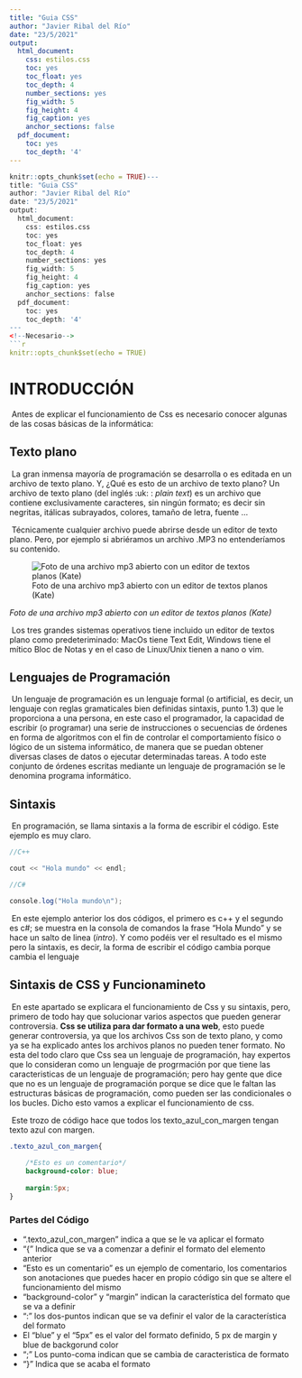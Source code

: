 ```yaml
---
title: "Guia CSS"
author: "Javier Ribal del Río"
date: "23/5/2021"
output:
  html_document:
    css: estilos.css
    toc: yes
    toc_float: yes
    toc_depth: 4
    number_sections: yes
    fig_width: 5
    fig_height: 4
    fig_caption: yes
    anchor_sections: false
  pdf_document:
    toc: yes
    toc_depth: '4'
---
```

<!--Necesario-->
```r
knitr::opts_chunk$set(echo = TRUE)---
title: "Guia CSS"
author: "Javier Ribal del Río"
date: "23/5/2021"
output:
  html_document:
    css: estilos.css
    toc: yes
    toc_float: yes
    toc_depth: 4
    number_sections: yes
    fig_width: 5
    fig_height: 4
    fig_caption: yes
    anchor_sections: false
  pdf_document:
    toc: yes
    toc_depth: '4'
---
<!--Necesario-->
```r
knitr::opts_chunk$set(echo = TRUE)
```



# INTRODUCCIÓN

​		Antes de explicar el funcionamiento de Css es necesario conocer algunas de las cosas básicas de la informática:

## Texto plano

​		La gran inmensa mayoría de programación se desarrolla o es editada en un archivo de texto plano. Y, ¿Qué es esto de un archivo de texto plano? Un archivo de texto plano (del inglés :uk: : *plain text*) es un archivo que contiene exclusivamente caracteres, sin ningún formato; es decir sin negritas, itálicas subrayados, colores, tamaño de letra, fuente ...



​		Técnicamente cualquier archivo puede abrirse desde un editor de texto plano. Pero, por ejemplo si abriéramos un archivo .MP3 no entenderíamos su contenido.



![Foto de una archivo mp3 abierto con un editor de textos planos (Kate)](Fotos/mp3_plano.png)

*Foto de una archivo mp3 abierto con un editor de textos planos (Kate)*



​	Los tres grandes sistemas operativos tiene incluido un editor de textos plano como predeteriminado: MacOs tiene Text Edit, Windows tiene el mítico Bloc de Notas y en el caso de Linux/Unix tienen a nano o vim.

## Lenguajes de  Programación

​	Un lenguaje de programación es un lenguaje formal (o artificial, es decir, un lenguaje con reglas gramaticales bien definidas sintaxis, punto 1.3) que le proporciona a una persona, en este caso el programador, la capacidad de escribir (o programar) una serie de instrucciones o secuencias de órdenes en forma de algoritmos con el fin de controlar el comportamiento físico o lógico de un sistema informático, de manera que se puedan obtener diversas clases de datos o ejecutar determinadas tareas. A todo este conjunto de órdenes escritas mediante un lenguaje de programación se le denomina programa informático.

## Sintaxis

​	En programación, se llama sintaxis a la forma de escribir el código. Este ejemplo es muy claro.

```c++
//C++

cout << "Hola mundo" << endl;
```

```c#
//C#

console.log("Hola mundo\n");
```

​	En este ejemplo anterior los dos códigos, el primero es c++  y el segundo es c#; se muestra en la consola de comandos la frase "Hola Mundo" y se hace un salto de linea (*intro*). Y como podéis ver el resultado es el mismo pero la sintaxis, es decir, la forma de escribir el código cambia porque cambia el lenguaje

## Sintaxis de CSS y Funcionamineto

​	En este apartado se explicara el funcionamiento de Css y su sintaxis, pero, primero de todo hay que solucionar varios aspectos que pueden generar controversia. **Css se utiliza para dar formato a una web**, esto puede generar controversia, ya que los archivos Css son de texto plano, y como ya se ha explicado antes los archivos planos no pueden tener formato. No esta del todo claro que Css sea un lenguaje de programación, hay expertos que lo consideran como un lenguaje de progrmación por que tiene las caracteristicas de un lenguaje de programación; pero hay gente que dice que no es un lenguaje de programación porque se dice que le faltan las estructuras básicas de programación, como pueden ser las condicionales o los bucles. Dicho esto vamos a explicar el funcionamiento de css.

​	Este trozo de código hace que todos los texto_azul_con_margen tengan texto azul con margen.

```css
.texto_azul_con_margen{
    
    /*Esto es un comentario*/
    background-color: blue;
    
    margin:5px;
}
```

### Partes del Código

- ".texto_azul_con_margen" indica a que se le va aplicar el formato
- "{" Indica que se va a comenzar a definir el formato del elemento anterior
- "Esto es un comentario" es un ejemplo de comentario, los comentarios son anotaciones que puedes hacer en propio código sin que se altere el funcionamiento del mismo
- "background-color" y "margin" indican la característica del formato que se va a definir
- ":" los dos-puntos indican que se va definir el valor de la característica del formato
- El "blue" y el "5px" es el valor del formato definido, 5 px de margin y blue de backgorund color
- ";" Los punto-coma indican que se cambia de caracteristica de formato
- "}" Indica que se acaba el formato 




